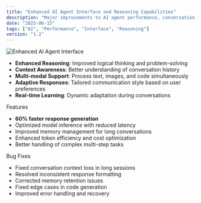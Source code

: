 ```yaml
---
title: "Enhanced AI Agent Interface and Reasoning Capabilities"
description: "Major improvements to AI agent performance, conversation interface, and reasoning abilities."
date: "2025-06-15"
tags: ["AI", "Performance", "Interface", "Reasoning"]
version: "1.2"
---
```


![Enhanced AI Agent Interface](https://images.unsplash.com/photo-1677442136019-21780ecad995?w=900&auto=format&fit=crop&q=60&ixlib=rb-4.1.0&ixid=M3wxMjA3fDB8MHxzZWFyY2h8M3x8YWklMjBhZ2VudHxlbnwwfHwwfHx8MA%3D%3D)

- **Enhanced Reasoning**: Improved logical thinking and problem-solving
- **Context Awareness**: Better understanding of conversation history
- **Multi-modal Support**: Process text, images, and code simultaneously
- **Adaptive Responses**: Tailored communication style based on user preferences
- **Real-time Learning**: Dynamic adaptation during conversations

<Accordion type="multiple" collapsible className="w-full not-prose">
  <AccordionItem value="item-1">
    <AccordionTrigger>Features</AccordionTrigger>
    <AccordionContent className="flex flex-col gap-4 text-balance">
      <ul className="list-disc space-y-2 pl-4">
        <li>
          <strong>60% faster response generation</strong>
        </li>
        <li>Optimized model inference with reduced latency</li>
        <li>Improved memory management for long conversations</li>
        <li>Enhanced token efficiency and cost optimization</li>
        <li>Better handling of complex multi-step tasks</li>
      </ul>
    </AccordionContent>
  </AccordionItem>
  <AccordionItem value="item-2">
    <AccordionTrigger>Bug Fixes</AccordionTrigger>
    <AccordionContent className="flex flex-col gap-4 text-balance">
      <ul className="list-disc space-y-2 pl-4">
        <li>Fixed conversation context loss in long sessions</li>
        <li>Resolved inconsistent response formatting</li>
        <li>Corrected memory retention issues</li>
        <li>Fixed edge cases in code generation</li>
        <li>Improved error handling and recovery</li>
      </ul>
    </AccordionContent>
  </AccordionItem>
</Accordion>
